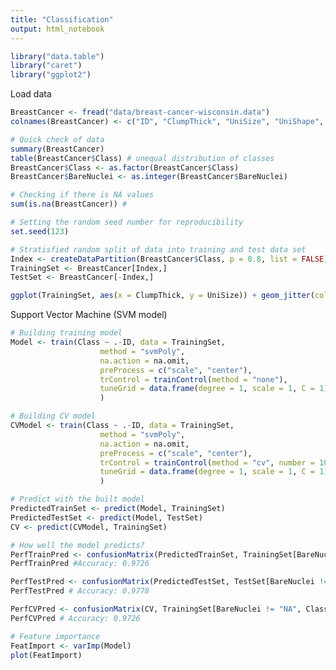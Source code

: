```yaml
---
title: "Classification"
output: html_notebook
---
```


```r
library("data.table")
library("caret")
library("ggplot2")
```

Load data
```r
BreastCancer <- fread("data/breast-cancer-wisconsin.data")
colnames(BreastCancer) <- c("ID", "ClumpThick", "UniSize", "UniShape", "MargAdh", "SingEpiCellSize", "BareNuclei", "BlandChr", "NormalNucl", "Mitoses", "Class")
```

```r
# Quick check of data
summary(BreastCancer)
table(BreastCancer$Class) # unequal distribution of classes
BreastCancer$Class <- as.factor(BreastCancer$Class)
BreastCancer$BareNuclei <- as.integer(BreastCancer$BareNuclei)
```
```r
# Checking if there is NA values
sum(is.na(BreastCancer)) # 

# Setting the random seed number for reproducibility
set.seed(123)

# Stratisfied random split of data into training and test data set
Index <- createDataPartition(BreastCancer$Class, p = 0.8, list = FALSE)
TrainingSet <- BreastCancer[Index,]
TestSet <- BreastCancer[-Index,]
```

```r
ggplot(TrainingSet, aes(x = ClumpThick, y = UniSize)) + geom_jitter(color = "red") + geom_jitter(data = TestSet, aes(x = ClumpThick, y = UniSize), color = "blue") + theme_light()
```

Support Vector Machine (SVM model)
```r
# Building training model
Model <- train(Class ~ .-ID, data = TrainingSet,
                    method = "svmPoly",
                    na.action = na.omit,
                    preProcess = c("scale", "center"),
                    trControl = trainControl(method = "none"),
                    tuneGrid = data.frame(degree = 1, scale = 1, C = 1)
                    )

# Building CV model
CVModel <- train(Class ~ .-ID, data = TrainingSet,
                    method = "svmPoly",
                    na.action = na.omit,
                    preProcess = c("scale", "center"),
                    trControl = trainControl(method = "cv", number = 10),
                    tuneGrid = data.frame(degree = 1, scale = 1, C = 1)
                    )

# Predict with the built model
PredictedTrainSet <- predict(Model, TrainingSet)
PredictedTestSet <- predict(Model, TestSet)
CV <- predict(CVModel, TrainingSet)

# How well the model predicts?
PerfTrainPred <- confusionMatrix(PredictedTrainSet, TrainingSet[BareNuclei != "NA", Class])
PerfTrainPred #Accuracy: 0.9726

PerfTestPred <- confusionMatrix(PredictedTestSet, TestSet[BareNuclei != "NA", Class])
PerfTestPred # Accuracy: 0.9778

PerfCVPred <- confusionMatrix(CV, TrainingSet[BareNuclei != "NA", Class])
PerfCVPred # Accuracy: 0.9726

# Feature importance
FeatImport <- varImp(Model)
plot(FeatImport)
```

